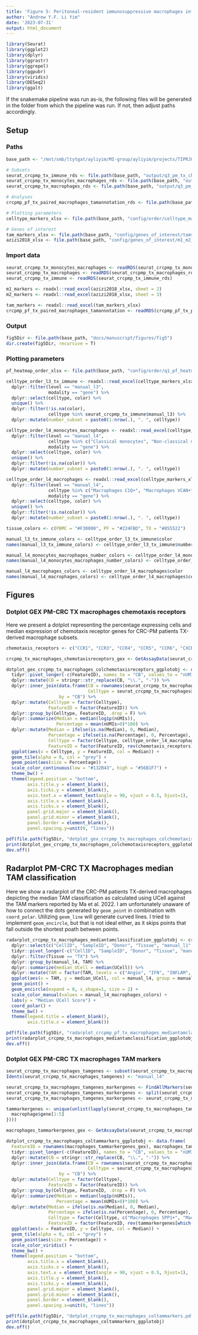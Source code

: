 ```yaml
---
title: 'Figure 5: Peritoneal-resident immunosuppressive macrophages infiltrate PMs'
author: "Andrew Y.F. Li Yim"
date: '2023-07-31'
output: html_document
---
```


```r
library(Seurat)
library(ggplot2)
library(dplyr)
library(ggrastr)
library(ggrepel)
library(ggpubr)
library(viridis)
library(DESeq2)
library(ggalt)
```

If the snakemake pipeline was run as-is, the following files will be generated in the folder from which the pipeline was run. If not, then adjust paths accordingly.    

## Setup

### Paths

```r
base_path <- "/mnt/smb/ltytgat/ayliyim/MI-group/ayliyim/projects/TIPRJ0000015_MAPS/maps_crc" 

# Subsets
seurat_crcpmp_tx_immune_rds <- file.path(base_path, "output/q3_pm_tx_characterization/subsets/crcpmp_tx_immune_SeuratObject.Rds")
seurat_crcpmp_tx_monocytes_macrophages_rds <- file.path(base_path, "output/q3_pm_tx_characterization/subsets/crcpmp_tx_monocytes_macrophages_SeuratObject.Rds")
seurat_crcpmp_tx_macrophages_rds <- file.path(base_path, "output/q3_pm_tx_characterization/subsets/crcpmp_tx_macrophages_SeuratObject.Rds")

# Analyses
crcpmp_pf_tx_paired_macrophages_tamannotation_rds <- file.path(base_path, "output/q3_pm_tx_characterization/analyses/crcpmp_pf_tx_paired_macrophages_tamannotation.Rds")

# Plotting parameters
celltype_markers_xlsx <- file.path(base_path, "config/order/celltype_markers.xlsx")

# Genes of interest
tam_markers_xlsx <- file.path(base_path, "config/genes_of_interest/tams_ma_2022.xlsx")
azizi2018_xlsx <- file.path(base_path, "config/genes_of_interest/m1_m2_azizi2018.xlsx")
```

### Import data

```r
seurat_crcpmp_tx_monocytes_macrophages <- readRDS(seurat_crcpmp_tx_monocytes_macrophages_rds)
seurat_crcpmp_tx_macrophages <- readRDS(seurat_crcpmp_tx_macrophages_rds)
seurat_crcpmp_tx_immune <- readRDS(seurat_crcpmp_tx_immune_rds)
```

```r
m1_markers <- readxl::read_excel(azizi2018_xlsx, sheet = 2)
m2_markers <- readxl::read_excel(azizi2018_xlsx, sheet = 3)
```

```r
tam_markers <- readxl::read_excel(tam_markers_xlsx)
crcpmp_pf_tx_paired_macrophages_tamannotation <- readRDS(crcpmp_pf_tx_paired_macrophages_tamannotation_rds)
```

### Output

```r
fig5Dir <- file.path(base_path, "docs/manuscript/figures/fig5")
dir.create(fig5Dir, recursive = T)
```

### Plotting parameters

```r
pf_heatmap_order_xlsx <- file.path(base_path, "config/order/q1_pf_heatmap_order.xlsx")

celltype_order_l3_tx_immune <- readxl::read_excel(celltype_markers_xlsx, col_names = T) %>%
  dplyr::filter(level == "manual_l3",
                modality == "gene") %>%
  dplyr::select(celltype, color) %>%
  unique() %>%
  dplyr::filter(!is.na(color),
                celltype %in% seurat_crcpmp_tx_immune$manual_l3) %>%
  dplyr::mutate(number_subset = paste0(1:nrow(.), ". ", celltype))

celltype_order_l4_monocytes_macrophages <- readxl::read_excel(celltype_markers_xlsx, col_names = T) %>%
  dplyr::filter(level == "manual_l4",
                celltype %in% c("Classical monocytes", "Non-classical monocytes", "Macrophages VCAN+", "Macrophages C1Q+", "Macrophages VCAN+C1Q+", "Macrophages SPP1+"),
                modality == "gene") %>%
  dplyr::select(celltype, color) %>%
  unique() %>%
  dplyr::filter(!is.na(color)) %>%
  dplyr::mutate(number_subset = paste0(1:nrow(.), ". ", celltype))

celltype_order_l4_macrophages <- readxl::read_excel(celltype_markers_xlsx, col_names = T) %>%
  dplyr::filter(level == "manual_l4",
                celltype %in% c("Macrophages C1Q+", "Macrophages VCAN+", "Macrophages VCAN+C1Q+", "Macrophages SPP1+"),
                modality == "gene") %>%
  dplyr::select(celltype, color) %>%
  unique() %>%
  dplyr::filter(!is.na(color)) %>%
  dplyr::mutate(number_subset = paste0(1:nrow(.), ". ", celltype))
```

```r
tissue_colors <- c(PBMC = "#F30000", PF = "#224FBD", TX = "#855522")

manual_l3_tx_immune_colors <- celltype_order_l3_tx_immune$color
names(manual_l3_tx_immune_colors) <- celltype_order_l3_tx_immune$number_subset

manual_l4_monocytes_macrophages_number_colors <- celltype_order_l4_monocytes_macrophages$color
names(manual_l4_monocytes_macrophages_number_colors) <- celltype_order_l4_monocytes_macrophages$number_subset

manual_l4_macrophages_colors <- celltype_order_l4_macrophages$color
names(manual_l4_macrophages_colors) <- celltype_order_l4_macrophages$celltype
```

## Figures

### Dotplot GEX PM-CRC TX macrophages chemotaxis receptors

Here we present a dotplot representing the percentage expressing cells and median expression of chemotaxis receptor genes for CRC-PM patients TX-derived macrophage subsets.

```r
chemotaxis_receptors <- c("CCR1", "CCR3", "CCR4", "CCR5", "CCR6", "CXCR3", "CXCR4", "CSF1R", "CSF2RA")

crcpmp_tx_macrophages_chemotaxisreceptors_gex <- GetAssayData(seurat_crcpmp_tx_macrophages, assay = "RNA")[which(rownames(GetAssayData(seurat_crcpmp_tx_macrophages, assay = "RNA")) %in% chemotaxis_receptors), ]

dotplot_gex_crcpmp_tx_macrophages_colchemotaxisreceptors_ggplotobj <- data.frame(FeatureID = chemotaxis_receptors, crcpmp_tx_macrophages_chemotaxisreceptors_gex) %>%
  tidyr::pivot_longer(-c(FeatureID), names_to = "CB", values_to = "nUMIs") %>%
  dplyr::mutate(CB = stringr::str_replace(CB, "\\.", "-")) %>%
  dplyr::inner_join(data.frame(CB = rownames(seurat_crcpmp_tx_macrophages@meta.data), 
                               Celltype = seurat_crcpmp_tx_macrophages@meta.data[,"manual_l4"]), 
                    by = "CB") %>%
  dplyr::mutate(Celltype = factor(Celltype), 
                FeatureID = factor(FeatureID)) %>%
  dplyr::group_by(Celltype, FeatureID, .drop = F) %>%
  dplyr::summarize(Median = median(log1p(nUMIs)),
                   Percentage = mean(nUMIs>0)*100) %>%
  dplyr::mutate(Median = ifelse(is.na(Median), 0, Median),
                Percentage = ifelse(is.na(Percentage), 0, Percentage),
                Celltype = factor(Celltype, celltype_order_l4_macrophages$celltype),
                FeatureID = factor(FeatureID, rev(chemotaxis_receptors))) %>% 
  ggplot(aes(x = Celltype, y = FeatureID, col = Median)) +
  geom_tile(alpha = 0, col = "grey") +
  geom_point(aes(size = Percentage)) +
  scale_color_continuous(low = "#132B43", high = "#56B1F7") + 
  theme_bw() +
  theme(legend.position = "bottom", 
        axis.title.y = element_blank(),
        axis.ticks.y = element_blank(),
        axis.text.x = element_text(angle = 90, vjust = 0.5, hjust=1),
        axis.title.x = element_blank(),
        axis.ticks.x = element_blank(),
        panel.grid.major = element_blank(), 
        panel.grid.minor = element_blank(),
        panel.border = element_blank(),
        panel.spacing.y=unit(0, "lines"))

pdf(file.path(fig5Dir, "dotplot_gex_crcpmp_tx_macrophages_colchemotaxisreceptors.pdf"), width = 1.7, height = 4.5)
print(dotplot_gex_crcpmp_tx_macrophages_colchemotaxisreceptors_ggplotobj)
dev.off()
```

## Radarplot PM-CRC TX Macrophages median TAM classification

Here we show a radarplot of the CRC-PM patients TX-derived macrophages depicting the median TAM classification as calculated using UCell against the TAM markers reported by Ma et al. 2022. I am unfortunately unaware of how to connect the dots generated by `geom_point` in combination with `coord_polar`. Utilizing `geom_line` will generate curved lines. I tried to implement `geom_encircle`, but that is not ideal either, as it skips points that fall outside the shortest poath between points. 
```r
radarplot_crcpmp_tx_macrophages_mediantamclassification_ggplotobj <- crcpmp_pf_tx_paired_macrophages_tamannotation %>%
  dplyr::select(c("CellID", "SampleID", "Donor", "Tissue", "manual_l1", "manual_l2", "manual_l3", "manual_l4", "Angio", "IFN", "INFLAM", "LA", "Prolif", "Reg", "RTM")) %>%
  tidyr::pivot_longer(-c("CellID", "SampleID", "Donor", "Tissue", "manual_l1", "manual_l2", "manual_l3", "manual_l4"), names_to = "TAM", values_to = "UCell") %>%
  dplyr::filter(Tissue == "TX") %>%
  dplyr::group_by(manual_l4, TAM) %>%
  dplyr::summarize(median_UCell = median(UCell)) %>%
  dplyr::mutate(TAM = factor(TAM, levels = c("Angio", "IFN", "INFLAM", "LA", "Prolif", "Reg", "RTM"))) %>%
  ggplot(aes(x = TAM, y = median_UCell, col = manual_l4, group = manual_l4)) +
  geom_point() +
  geom_encircle(expand = 0, s_shape=1, size = 2) +
  scale_color_manual(values = manual_l4_macrophages_colors) +
  labs(y = "Median UCell Score") +
  coord_polar() +
  theme_bw() +
  theme(legend.title = element_blank(),
        axis.title.x = element_blank())

pdf(file.path(fig5Dir, "radarplot_crcpmp_pf_tx_macrophages_mediantamclassification.pdf"), width = 5, height=5.5)
print(radarplot_crcpmp_tx_macrophages_mediantamclassification_ggplotobj)
dev.off()
```

### Dotplot GEX PM-CRC TX macrophages TAM markers

```r
seurat_crcpmp_tx_macrophages_tamgenes <- subset(seurat_crcpmp_tx_macrophages, features = unique(tam_markers$Gene))
Idents(seurat_crcpmp_tx_macrophages_tamgenes) <- "manual_l4"

seurat_crcpmp_tx_macrophages_tamgenes_markergenes <- FindAllMarkers(seurat_crcpmp_tx_macrophages_tamgenes, only.pos = T)
seurat_crcpmp_tx_macrophages_tamgenes_markergenes <- split(seurat_crcpmp_tx_macrophages_tamgenes_markergenes, seurat_crcpmp_tx_macrophages_tamgenes_markergenes$cluster)
seurat_crcpmp_tx_macrophages_tamgenes_markergenes <- seurat_crcpmp_tx_macrophages_tamgenes_markergenes[c("Macrophages SPP1+", "Macrophages VCAN+C1Q+", "Macrophages C1Q+", "Macrophages VCAN+")]

tammarkergenes <- unique(unlist(lapply(seurat_crcpmp_tx_macrophages_tamgenes_markergenes, function(macrophage){
  macrophage$gene[1:5]
})))

macrophages_tammarkergenes_gex <- GetAssayData(seurat_crcpmp_tx_macrophages, assay = "RNA")[which(rownames(GetAssayData(seurat_crcpmp_tx_macrophages, assay = "RNA")) %in% tammarkergenes), ]

dotplot_crcpmp_tx_macrophages_coltammarkers_ggplotobj <- data.frame(
  FeatureID = rownames(macrophages_tammarkergenes_gex), macrophages_tammarkergenes_gex) %>%
  tidyr::pivot_longer(-c(FeatureID), names_to = "CB", values_to = "nUMIs") %>%
  dplyr::mutate(CB = stringr::str_replace(CB, "\\.", "-")) %>%
  dplyr::inner_join(data.frame(CB = rownames(seurat_crcpmp_tx_macrophages@meta.data), 
                               Celltype = seurat_crcpmp_tx_macrophages@meta.data[,"manual_l4"]), 
                    by = "CB") %>%
  dplyr::mutate(Celltype = factor(Celltype), 
                FeatureID = factor(FeatureID)) %>%
  dplyr::group_by(Celltype, FeatureID, .drop = F) %>%
  dplyr::summarize(Median = median(log1p(nUMIs)),
                   Percentage = mean(nUMIs>0)*100) %>%
  dplyr::mutate(Median = ifelse(is.na(Median), 0, Median),
                Percentage = ifelse(is.na(Percentage), 0, Percentage),
                Celltype = factor(Celltype, c("Macrophages SPP1+", "Macrophages VCAN+C1Q+", "Macrophages C1Q+", "Macrophages VCAN+")),
                FeatureID = factor(FeatureID, rev(tammarkergenes[which(tammarkergenes %in% FeatureID)]))) %>% 
  ggplot(aes(x = FeatureID, y = Celltype, col = Median)) +
  geom_tile(alpha = 0, col = "grey") +
  geom_point(aes(size = Percentage)) +
  scale_color_viridis() +
  theme_bw() +
  theme(legend.position = "bottom", 
        axis.title.x = element_blank(),
        axis.ticks.x = element_blank(),
        axis.text.x = element_text(angle = 90, vjust = 0.5, hjust=1),
        axis.title.y = element_blank(),
        axis.ticks.y = element_blank(),
        panel.grid.major = element_blank(), 
        panel.grid.minor = element_blank(),
        panel.border = element_blank(),
        panel.spacing.x=unit(0, "lines"))

pdf(file.path(fig5Dir, "dotplot_crcpmp_tx_macrophages_coltammarkers.pdf"), width = 7, height=2.75)
print(dotplot_crcpmp_tx_macrophages_coltammarkers_ggplotobj)
dev.off()
```
